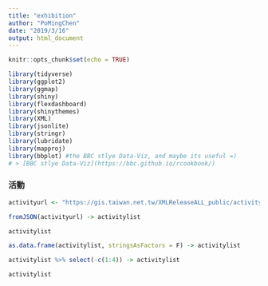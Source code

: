```yaml
---
title: "exhibition"
author: "PoMingChen"
date: "2019/3/16"
output: html_document
---
```


```r
knitr::opts_chunk$set(echo = TRUE)
```

```r
library(tidyverse)
library(ggplot2)
library(ggmap)
library(shiny)
library(flexdashboard)
library(shinythemes)
library(XML)
library(jsonlite)
library(stringr)
library(lubridate)
library(mapproj)
library(bbplot) #the BBC stlye Data-Viz, and maybe its useful =)
# > [BBC stlye Data-Viz](https://bbc.github.io/rcookbook/)
```

### 活動
```r
activityurl <- "https://gis.taiwan.net.tw/XMLReleaseALL_public/activity_C_f.json"

fromJSON(activityurl) -> activitylist

activitylist

as.data.frame(activitylist, stringsAsFactors = F) -> activitylist

activitylist %>% select(-c(1:4)) -> activitylist

activitylist
```

